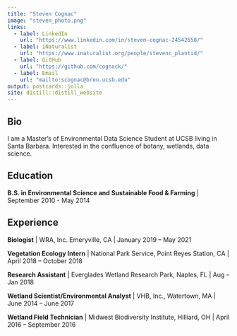 ```yaml
---
title: "Steven Cognac"
image: "steven_photo.png"
links:
  - label: LinkedIn
    url: "https://www.linkedin.com/in/steven-cognac-24542658/"
  - label: iNaturalist
    url: "https://www.inaturalist.org/people/stevenc_plantid/"
  - label: GitHub
    url: "https://github.com/cognack/"
  - label: Email
    url: "mailto:scognac@bren.ucsb.edu"
output: postcards::jolla
site: distill::distill_website
---
```


## Bio

I am a Master's of Environmental Data Science Student at UCSB living in Santa Barbara.  Interested in the confluence of botany, wetlands, data science.

## Education

**B.S. in Environmental Science and Sustainable Food & Farming** | September 2010 - May 2014

## Experience

**Biologist** | WRA, Inc. Emeryville, CA | January 2019 – May 2021

**Vegetation Ecology Intern**	| National Park Service, Point Reyes Station, CA | April 2018 – October 2018

**Research Assistant** | Everglades Wetland Research Park, Naples, FL | Aug – Jan 2018

**Wetland Scientist/Environmental Analyst** | VHB, Inc., Watertown, MA | June 2014 – June 2017

**Wetland Field Technician** | Midwest Biodiversity Institute, Hilliard, OH | April 2016 – September 2016
